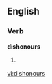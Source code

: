 
==English==

===Verb===
'''dishonours'''

# {{third-person singular of|[[dishonour]]}}

[[vi:dishonours]]